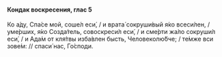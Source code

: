#### Кондак воскресения, глас 5

Ко а́ду, Спа́се мой, соше́л еси́, / и врата́ сокруши́вый я́ко всеси́лен, / уме́рших, я́ко Созда́тель, совоскреси́л еси́, / и сме́рти жа́ло сокруши́л еси́, / и Ада́м от кля́твы изба́влен бысть, Человеколю́бче; / те́мже вси зове́м: // спаси́ нас, Го́споди.
